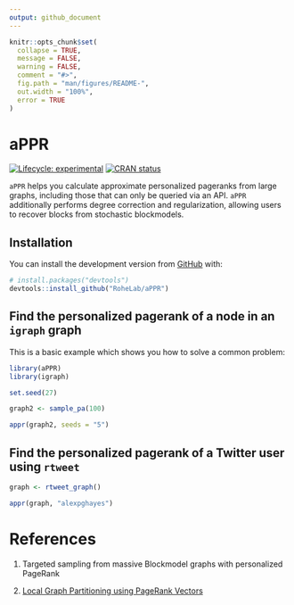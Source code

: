 ```yaml
---
output: github_document
---
```


<!-- README.md is generated from README.Rmd. Please edit that file -->

```r
knitr::opts_chunk$set(
  collapse = TRUE,
  message = FALSE,
  warning = FALSE,
  comment = "#>",
  fig.path = "man/figures/README-",
  out.width = "100%",
  error = TRUE
)
```

# aPPR

<!-- badges: start -->
[![Lifecycle: experimental](https://img.shields.io/badge/lifecycle-experimental-orange.svg)](https://www.tidyverse.org/lifecycle/#experimental)
[![CRAN status](https://www.r-pkg.org/badges/version/aPPR)](https://CRAN.R-project.org/package=aPPR)
<!-- badges: end -->

`aPPR` helps you calculate approximate personalized pageranks from large graphs, including those that can only be queried via an API. `aPPR` additionally performs degree correction and regularization, allowing users to recover blocks from stochastic blockmodels.

## Installation

You can install the development version from [GitHub](https://github.com/) with:

``` r
# install.packages("devtools")
devtools::install_github("RoheLab/aPPR")
```

## Find the personalized pagerank of a node in an `igraph` graph

This is a basic example which shows you how to solve a common problem:

```r
library(aPPR)
library(igraph)

set.seed(27)

graph2 <- sample_pa(100)

appr(graph2, seeds = "5")
```

## Find the personalized pagerank of a Twitter user using `rtweet`

```r
graph <- rtweet_graph()

appr(graph, "alexpghayes")
```

# References

1. Targeted sampling from massive Blockmodel graphs with personalized PageRank

2. [Local Graph Partitioning using PageRank Vectors][andersen]

[andersen]: http://www.leonidzhukov.net/hse/2015/networks/papers/andersen06localgraph.pdf
